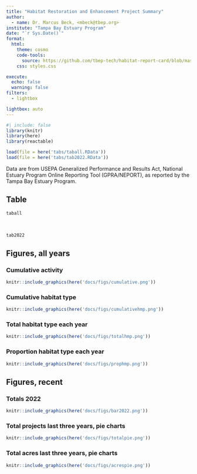 ```yaml
---
title: "Habitat Restoration and Enhancement Project Summary"
author: 
  - name: Dr. Marcus Beck, <mbeck@tbep.org>
institute: "Tampa Bay Estuary Program"
date: "`r Sys.Date()`"
format:
  html:
    theme: cosmo
    code-tools: 
      source: https://github.com/tbep-tech/habitat-report-card/blob/master/docs/summaries.qmd
    css: styles.css

execute:
  echo: false
  warning: false
filters:
  - lightbox

lightbox: auto
---
```


```r
#| include: false
library(knitr)
library(here)
library(reactable)

load(file = here('tabs/taball.RData'))
load(file = here('tabs/tab2022.RData'))
```

Data are from USEPA Generalized Performance and Results Act, National Estuary Program Online Reporting Tool (GPRA/NEPORT), as reported by the Tampa Bay Estuary Program.

::: panel-tabset

## Table

```r
taball
```

<br>

```r
tab2022
```

## Figures, all years

### Cumulative activity

```r
knitr::include_graphics(here('docs/figs/cumulative.png'))
```

### Cumulative habitat type

```r
knitr::include_graphics(here('docs/figs/cumulativehmp.png'))
```

### Total habitat type each year

```r
knitr::include_graphics(here('docs/figs/totalhmp.png'))
```

### Proportion habitat type each year

```r
knitr::include_graphics(here('docs/figs/prophmp.png'))
```

## Figures, recent

### Totals 2022

```r
knitr::include_graphics(here('docs/figs/bar2022.png'))
```

### Total projects last three years, pie charts

```r
knitr::include_graphics(here('docs/figs/totalpie.png'))
```

### Total acres last three years, pie charts 

```r
knitr::include_graphics(here('docs/figs/acrespie.png'))
```

:::
